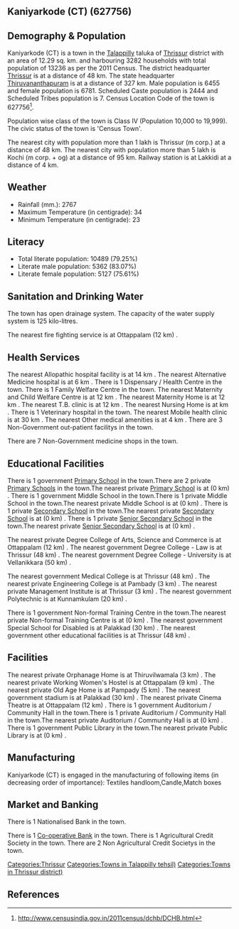 {{Infobox settlement
| name=Kaniyarkode (CT)
| native_name=
| native_name_lang=
| other_name=
| nickname=
| settlement_type=Town
| image_skyline=
| image_alt=
| image_caption=
| pushpin_map=India Kerala
| pushpin_label_position=right
| pushpin_map_alt=
| pushpin_map_caption=Location in Kerala, India
| latd=
| latm=
| lats=
| latNS=
| longd=
| longm=
| longs=
| longEW=
| coordinates_display=inline,title
| subdivision_type=Country
| subdivision_name={{flag|India}}
| subdivision_type1=[[States and territories of India|State]]
| subdivision_name1=Kerala 
| subdivision_type2=[[List of districts of India|District]]
| subdivision_name2=Thrissur
| subdivision_type3=Tahsil
| subdivision_name3=Talappilly
| website=
| established_title=<!-- Established -->
| established_date=
| founder=
| named_for=
| government_type=
| governing_body=
| unit_pref=Metric
| area_footnotes=
| area_rank=
| area_total_km2=12.29
| elevation_footnotes=
| elevation_m=
| population_total=13236
| population_as_of=2011
| population_rank=
| population_density_km2=1076
| population_demonym=
| population_footnotes=
| demographics_type1=Languages=
| demographics1_title1=Official=
| demographics1_info1=[[Malayalam language|Malayalam]]
| timezone1=[[Indian Standard Time|IST]]
| utc_offset1==+5:30
| postal_code_type=[[Postal Index Number|PIN]]
| postal_code=
| area_code_type=Telephone code
| area_code=
| registration_plate=
| blank1_name_sec1=Nearest city
| blank1_info_sec1=[[Thrissur (m corp.)]]
| blank2_name_sec1=[[Human sex ratio|Sex ratio]]
| blank2_info_sec1=1050
| blank3_name_sec1=Literacy
| blank3_info_sec1=79.25%
| blank1_name_sec2=[[2011 Census of India|2011 census]] code
| blank1_info_sec2=627756
| footnotes=
}}

== Kaniyarkode (CT) (627756) ==

== Demography & Population ==

Kaniyarkode (CT) is a town in the [[Talappilly]] taluka of [[Thrissur]] district with an area of 12.29 sq. km. and harbouring 3282 households with total population of 13236 as per the 2011 Census. The district headquarter [[Thrissur]] is at a distance of 48 km. The state headquarter [[Thiruvananthapuram]] is at a distance of 327 km. Male population is 6455 and female population is 6781. Scheduled Caste population is 2444 and Scheduled Tribes population is 7. Census Location Code of the town is 627756<ref>http://www.censusindia.gov.in/2011census/dchb/DCHB.html</ref>.

Population wise class of the town is Class IV (Population 10,000 to 19,999).
The civic status of the town is 'Census Town'.

The nearest city with population more than 1 lakh is Thrissur (m corp.) at a distance of 48 km. The nearest city with population more than 5 lakh is Kochi (m corp. + og)  at a distance of 95 km. Railway station is at Lakkidi at a distance of 4 km.


== Weather ==  
* Rainfall (mm.): 2767 
* Maximum Temperature (in centigrade): 34
* Minimum Temperature (in centigrade): 23


== Literacy ==  
* Total literate population: 10489 (79.25%)
* Literate male population: 5362 (83.07%)
* Literate female population: 5127 (75.61%)


== Sanitation and Drinking Water ==  
The town has open drainage system.
The capacity of the water supply system is 125 kilo-litres.

The nearest fire fighting service is at Ottappalam (12 km) .


== Health Services ==
The nearest Allopathic hospital facility is at 14 km .
The nearest Alternative Medicine hospital is at 6 km .
There is 1 Dispensary / Health Centre in the town.
There is 1 Family Welfare Centre in the town.
The nearest Maternity and Child Welfare Centre is at 12 km .
The nearest Maternity Home is at 12 km .
The nearest T.B. clinic is at 12 km .
The nearest Nursing Home is at  km .
There is 1 Veterinary hospital in the town.
The nearest Mobile health clinic is at 30 km .
The nearest Other medical amenities is at 4 km .
There are 3 Non-Government out-patient facilitys in the town.


There are 7 Non-Government medicine shops in the town.


== Educational Facilities ==
There is 1 government [[Primary School]] in the town.There are 2 private [[Primary School]]s in the town.The nearest private [[Primary School]] is at  (0 km) .
There is 1 government Middle School in the town.There is 1 private Middle School in the town.The nearest private Middle School is at  (0 km) .
There is 1 private [[Secondary School]] in the town.The nearest private [[Secondary School]] is at  (0 km) .
There is 1 private [[Senior Secondary School]] in the town.The nearest private [[Senior Secondary School]] is at  (0 km) .
 
 
 
 
 
The nearest private Degree College of Arts, Science and Commerce is at Ottappalam (12 km) .
The nearest government Degree College - Law is at Thrissur (48 km) .
The nearest government Degree College - University is at Vellanikkara (50 km) .
 
The nearest government Medical College is at Thrissur (48 km) .
The nearest private Engineering College is at Pambady (3 km) .
The nearest private Management Institute is at Thrissur (3 km) .
The nearest government Polytechnic is at Kunnamkulam  (20 km) .
 
There is 1 government Non-formal Training Centre in the town.The nearest private Non-formal Training Centre is at  (0 km) .
The nearest government Special School for Disabled is at Palakkad (30 km) .
The nearest government other educational facilities is at Thrissur (48 km) .


== Facilities ==
The nearest private Orphanage Home is at Thiruvilwamala (3 km) .
The nearest private Working Women's Hostel is at Ottappalam (9 km) .
The nearest private Old Age Home is at Pampady (5 km) .
The nearest government stadium is at Palakkad (30 km) .
The nearest private Cinema Theatre is at Ottappalam (12 km) .
There is 1 government Auditorium / Community Hall in the town.There is 1 private Auditorium / Community Hall in the town.The nearest private Auditorium / Community Hall is at  (0 km) .
There is 1 government Public Library in the town.The nearest private Public Library is at  (0 km) .


== Manufacturing ==
Kaniyarkode (CT) is engaged in the manufacturing of following items (in decreasing order of importance): Textiles handloom,Candle,Match boxes


== Market and Banking ==
There is 1 Nationalised Bank in the town.

There is 1 [[Co-operative Bank]] in the town.
There is 1 Agricultural Credit Society in the town.
There are 2 Non Agricultural Credit Societys in the town.


[[Categories:Thrissur]]
[[Categories:Towns in Talappilly tehsil)]]
[[Categories:Towns in Thrissur district)]]


== References ==
{{Reflist}}


